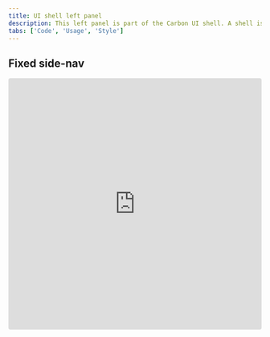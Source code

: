 ```yaml
---
title: UI shell left panel
description: This left panel is part of the Carbon UI shell. A shell is a collection of components shared by all products within a platform.
tabs: ['Code', 'Usage', 'Style']
---
```



## Fixed side-nav

<Row>
  <Column>
    <iframe
      src="https://codesandbox.io/embed/fixed-sidenav-tk9cs?fontsize=14&hidenavigation=1&view=preview"
      title="fixed-sidenav"
      allow="geolocation; microphone; camera; midi; vr; accelerometer; gyroscope; payment; ambient-light-sensor; encrypted-media"
      style="width:100%; height:500px; border:0; border-radius: 4px; overflow:hidden;"
      sandbox="allow-modals allow-forms allow-popups allow-scripts allow-same-origin"
    />
  </Column>
</Row>

## Fixed side-nav with icons

<Row>
  <Column>
    <iframe
      src="https://codesandbox.io/embed/fixed-sidenav-with-icons-875it?fontsize=14&hidenavigation=1&view=preview"
      title="fixed-sidenav-with-icons"
      allow="geolocation; microphone; camera; midi; vr; accelerometer; gyroscope; payment; ambient-light-sensor; encrypted-media"
      style="width:100%; height:500px; border:0; border-radius: 4px; overflow:hidden;"
      sandbox="allow-modals allow-forms allow-popups allow-scripts allow-same-origin"
    />
  </Column>
</Row>

## Documentation

<ComponentDocs component="ui-shell" />
